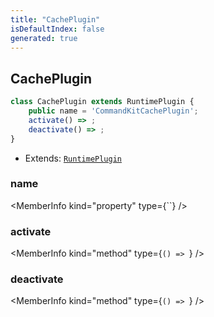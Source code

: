 ```yaml
---
title: "CachePlugin"
isDefaultIndex: false
generated: true
---
```



<!-- This file was generated from the CommandKit source. Do not modify. Instead, re-run the "docgen" script -->


## CachePlugin

<GenerationInfo sourceFile="packages/cache/src/cache-plugin.ts" sourceLine="19" packageName="@commandkit/cache" />



```ts title="Signature"
class CachePlugin extends RuntimePlugin {
    public name = 'CommandKitCachePlugin';
    activate() => ;
    deactivate() => ;
}
```
* Extends: <code><a href='/docs/next/api-reference/commandkit/classes/runtime-plugin#runtimeplugin'>RuntimePlugin</a></code>



<div className="members-wrapper">

### name

<MemberInfo kind="property" type={``}   />


### activate

<MemberInfo kind="method" type={`() => `}   />


### deactivate

<MemberInfo kind="method" type={`() => `}   />




</div>
